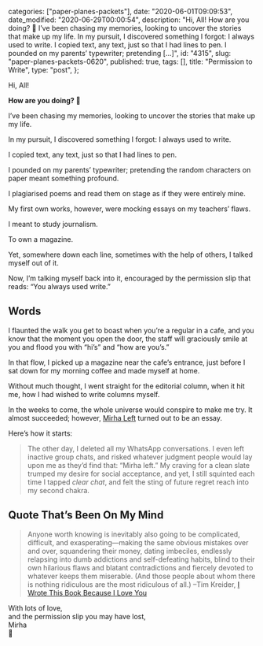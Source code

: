 
  categories: ["paper-planes-packets"],
  date: "2020-06-01T09:09:53",
  date_modified: "2020-06-29T00:00:54",
  description:
    "Hi, All! How are you doing? 🦖 I’ve been chasing my memories, looking to uncover the stories that make up my life. In my pursuit, I discovered something I forgot: I always used to write. I copied text, any text, just so that I had lines to pen. I pounded on my parents’ typewriter; pretending […]",
  id: "4315",
  slug: "paper-planes-packets-0620",
  published: true,
  tags: [],
  title: "Permission to Write",
  type: "post",
};


Hi, All!

**How are you doing? 🦖**

I’ve been chasing my memories, looking to uncover the stories that make up my life.

In my pursuit, I discovered something I forgot: I always used to write.

I copied text, any text, just so that I had lines to pen.

I pounded on my parents’ typewriter; pretending the random characters on paper meant something profound.

I plagiarised poems and read them on stage as if they were entirely mine.

My first own works, however, were mocking essays on my teachers’ flaws.

I meant to study journalism.

To own a magazine.

Yet, somewhere down each line, sometimes with the help of others, I talked myself out of it.

Now, I’m talking myself back into it, encouraged by the permission slip that reads: “You always used write.”

## Words

I flaunted the walk you get to boast when you’re a regular in a cafe, and you know that the moment you open the door, the staff will graciously smile at you and flood you with “hi’s” and “how are you’s.”

In that flow, I picked up a magazine near the cafe’s entrance, just before I sat down for my morning coffee and made myself at home.

Without much thought, I went straight for the editorial column, when it hit me, how I had wished to write columns myself.

In the weeks to come, the whole universe would conspire to make me try. It almost succeeded; however, [Mirha Left](/posts/mirha-left/) turned out to be an essay.

Here’s how it starts:

> The other day, I deleted all my WhatsApp conversations. I even left inactive group chats, and risked whatever judgment people would lay upon me as they’d find that: “Mirha left.” My craving for a clean slate trumped my desire for social acceptance, and yet, I still squinted each time I tapped *clear chat*, and felt the sting of future regret reach into my second chakra.

## Quote That’s Been On My Mind

> Anyone worth knowing is inevitably also going to be complicated, difficult, and exasperating—making the same obvious mistakes over and over, squandering their money, dating imbeciles, endlessly relapsing into dumb addictions and self-defeating habits, blind to their own hilarious flaws and blatant contradictions and fiercely devoted to whatever keeps them miserable. (And those people about whom there is nothing ridiculous are the most ridiculous of all.) –Tim Kreider, [I Wrote This Book Because I Love You](https://www.amazon.com/dp/1476738998/)

With lots of love,\
and the permission slip you may have lost,\
Mirha\
📮
